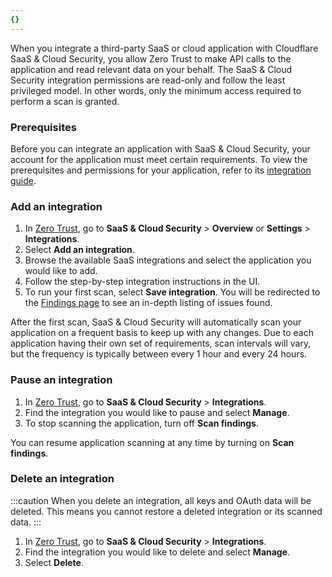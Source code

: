 ```yaml
---
{}
---
```


When you integrate a third-party SaaS or cloud application with Cloudflare SaaS & Cloud Security, you allow Zero Trust to make API calls to the application and read relevant data on your behalf. The SaaS & Cloud Security integration permissions are read-only and follow the least privileged model. In other words, only the minimum access required to perform a scan is granted.

### Prerequisites

Before you can integrate an application with SaaS & Cloud Security, your account for the application must meet certain requirements. To view the prerequisites and permissions for your application, refer to its [integration guide](/cloudflare-one/applications/scan-apps/casb-integrations/).

### Add an integration

1. In [Zero Trust](https://one.dash.cloudflare.com/), go to **SaaS & Cloud Security** > **Overview** or **Settings** > **Integrations**.
2. Select **Add an integration**.
3. Browse the available SaaS integrations and select the application you would like to add.
4. Follow the step-by-step integration instructions in the UI.
5. To run your first scan, select **Save integration**. You will be redirected to the [Findings page](/cloudflare-one/applications/scan-apps/manage-findings/) to see an in-depth listing of issues found.

After the first scan, SaaS & Cloud Security will automatically scan your application on a frequent basis to keep up with any changes. Due to each application having their own set of requirements, scan intervals will vary, but the frequency is typically between every 1 hour and every 24 hours.

### Pause an integration

1. In [Zero Trust](https://one.dash.cloudflare.com/), go to **SaaS & Cloud Security** > **Integrations**.
2. Find the integration you would like to pause and select **Manage**.
3. To stop scanning the application, turn off **Scan findings**.

You can resume application scanning at any time by turning on **Scan findings**.

### Delete an integration

:::caution
When you delete an integration, all keys and OAuth data will be deleted. This means you cannot restore a deleted integration or its scanned data.
:::

1. In [Zero Trust](https://one.dash.cloudflare.com/), go to **SaaS & Cloud Security** > **Integrations**.
2. Find the integration you would like to delete and select **Manage**.
3. Select **Delete**.
